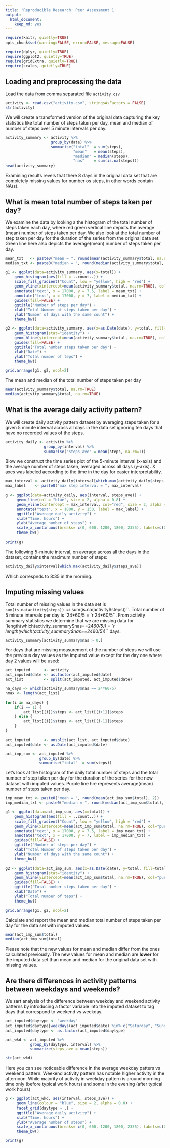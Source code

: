 ```yaml
---
title: 'Reproducible Research: Peer Assessment 1'
output:
  html_document:
    keep_md: yes
---
```


```r
require(knitr, quietly=TRUE)
opts_chunk$set(warning=FALSE, error=FALSE, message=FALSE)
```

```r
require(dplyr, quietly=TRUE)
require(ggplot2, quietly=TRUE)
require(gridExtra, quietly=TRUE)
require(scales, quietly=TRUE)
```


## Loading and preprocessing the data

Load the data  from comma separated file `activity.csv`
```r
activity <- read.csv("activity.csv", stringsAsFactors = FALSE)
str(activity)
```

We will create a transformed version of the original data capturing the key statistics like total number of steps taken per day, mean  and median of number of steps over 5 minute intervals per day.
```r
activity_summary <- activity %>%
                    group_by(date) %>% 
                    summarise("total"  = sum(steps), 
                              "mean"   = mean(steps), 
                              "median" = median(steps), 
                              "nas"    = sum(is.na(steps)))
head(activity_summary)
```
Examining results revels that there 8 days in the original data set that are completely missing values for number os steps, in other words contain NA(s). 


## What is mean total number of steps taken per day?

We examine the data by looking a the histogram of the total number of steps taken each day, where red green vertical line depicts the average (mean) number of steps taken per day. We also look at the total number of step taken per day for the duration of the series from the original data set. Green line here also depicts the average(mean) number of steps taken per day.

```r
mean_txt   <- paste0("mean = ", round(mean(activity_summary$total, na.rm=TRUE), 2))
median_txt <- paste0("median = ", round(median(activity_summary$total, na.rm=TRUE), 2))

g1 <- ggplot(data=activity_summary, aes(x=total)) +
    geom_histogram(aes(fill = ..count..)) +
    scale_fill_gradient("Count", low = "yellow", high = "red") +
    geom_vline(xintercept=mean(activity_summary$total, na.rm=TRUE), col="green", size=2) +
    annotate("text", x = 17000, y = 7.5, label = mean_txt) +
    annotate("text", x = 17000, y = 7, label = median_txt) +
    guides(fill=FALSE) +
    ggtitle("Number of steps per day") +
    xlab("Total Number of steps taken per day") +
    ylab("Number of days with the same count") +
    theme_bw()

g2 <- ggplot(data=activity_summary, aes(x=as.Date(date), y=total, fill=total)) +
    geom_histogram(stat="identity") +
    geom_hline(yintercept=mean(activity_summary$total, na.rm=TRUE), col="green", size=2) +
    guides(fill=FALSE) +
    ggtitle("Total number steps taken per day") +
    xlab("Date") +
    ylab("Total number of teps") +
    theme_bw()

grid.arrange(g1, g2, ncol=2)
```

The mean and median of the total number of steps taken per day   
```r
mean(activity_summary$total, na.rm=TRUE)
median(activity_summary$total, na.rm=TRUE)
```


## What is the average daily activity pattern?

We will create daily activity pattern dataset by averaging steps taken for a given 5 minute interval across all days in the data set ignoring teh days that have no recorded values of the steps.
```r
activity_daily <- activity %>%
                 group_by(interval) %>%
                 summarise("steps_ave" = mean(steps, na.rm=T))
```

Blow we construct the time series plot of the 5-minute interval (x-axis) and the average number of steps taken, averaged across all days (y-axis). X axes was labeled according to the time in the day for easier interpretability.

```r
max_interval <- activity_daily$interval[which.max(activity_daily$steps_ave)]
max_label    <- paste0("max step interval = ", max_interval)

g <- ggplot(data=activity_daily, aes(interval, steps_ave)) +
     geom_line(col = "blue", size = 2, alpha = 0.8) +
     geom_vline(xintercept = max_interval, col="red", size = 2, alpha = 0.6) +
     annotate("text", x = 1800, y = 150, label = max_label) +
     ggtitle("Average daily activity") +
     xlab("Time, hours") +
     ylab("Average number of steps") +
     scale_x_continuous(breaks= c(0, 600, 1200, 1800, 2355), labels=c(0, 6, 12, 18, 24)) +
     theme_bw()
    
print(g)
```

The following 5-minute interval, on average across all the days in the dataset, contains the maximum number of steps:

```r
activity_daily$interval[which.max(activity_daily$steps_ave)]
```
Which correspnds to 8:35 in the morning.

## Imputing missing values

Total number of missing values in the data set is `sum(is.na(activity$steps)) = `r sum(is.na(activity$steps))``. Total number of 5 minute intervals per day is `24*60/5 = `r 24*60/5``. From activity summary statistics we determine that we are missing data for `length(which(activity_summary$nas==24*60/5)) = `r length(which(activity_summary$nas==24*60/5))`` days:

```r
activity_summary[activity_summary$nas > 0,]
```

For days that are missing measurement of the number of steps we will use the previous day values as the imputed value except for the day one where day 2 values will be used:

```r
act_imputed      <- activity
act_imputed$date <- as.factor(act_imputed$date)
act_list         <- split(act_imputed, act_imputed$date)

na_days <- which(activity_summary$nas == 24*60/5)
nmax <- length(act_list)

for(i in na_days) {
    if(i == 1) {
        act_list[[i]]$steps <- act_list[[i+1]]$steps
    } else {
        act_list[[i]]$steps <- act_list[[i-1]]$steps
    }
}

act_imputed      <- unsplit(act_list, act_imputed$date)
act_imputed$date <- as.Date(act_imputed$date)

act_imp_sum <- act_imputed %>%
               group_by(date) %>% 
               summarise("total"  = sum(steps))
```

Let's look at the histogram of the daily total number of steps and the total number of step taken per day for the duration of the series for the new dataset with imputed values. Purple line hre represents average(mean) number of steps taken per day. 

```r
imp_mean_txt <- paste0("mean = ", round(mean(act_imp_sum$total), 2))
imp_median_txt <- paste0("median = ", round(median(act_imp_sum$total), 2))

g1 <- ggplot(data=act_imp_sum, aes(x=total)) +
    geom_histogram(aes(fill = ..count..)) +
    scale_fill_gradient("Count", low = "yellow", high = "red") +
    geom_vline(xintercept=mean(act_imp_sum$total, na.rm=TRUE), col="purple", size=2) +
    annotate("text", x = 17000, y = 7.5, label = imp_mean_txt) +
    annotate("text", x = 17000, y = 7, label = imp_median_txt) +
    guides(fill=FALSE) +
    ggtitle("Number of steps per day") +
    xlab("Total Number of steps taken per day") +
    ylab("Number of days with the same count") +
    theme_bw()

g2 <- ggplot(data=act_imp_sum, aes(x=as.Date(date), y=total, fill=total)) +
    geom_histogram(stat="identity") +
    geom_hline(yintercept=mean(act_imp_sum$total, na.rm=TRUE), col="purple", size=2) +
    guides(fill=FALSE) +
    ggtitle("Total number steps taken per day") +
    xlab("Date") +
    ylab("Total number of teps") +
    theme_bw()

grid.arrange(g1, g2, ncol=2)
```

Calculate and report the mean and median total number of steps taken per day  for the data set with imputed values.
```r
mean(act_imp_sum$total)
median(act_imp_sum$total)
```
Please note that the new values for mean and median differ from the ones calculated previously. The new values for mean and median are **lower** for the imputed data set than mean and median for the original data set with missing values.

## Are there differences in activity patterns between weekdays and weekends?

We sart analysis of the difference between weekday and weekend activity patterns by introducing a factor variable into the imputed dataset to tag days that correspond to weekend vs weekday.

```r
act_imputed$daytype <- "weekday"
act_imputed$daytype[weekdays(act_imputed$date) %in% c("Saturday", "Sunday")] <- "weekend"
act_imputed$daytype <- as.factor(act_imputed$daytype)

act_wkd <- act_imputed %>% 
           group_by(daytype, interval) %>%
           summarize(steps_ave = mean(steps))

str(act_wkd)
```

Here you can see noticeable difference in the average weekday patters vs weekend pattern. Weekend activity pattern has notable higher activity in the afternoon. While majority of activity in weekday pattern is around morning time only (before typical work hours) and some in the evening (after typical work hours)

```r
g <- ggplot(act_wkd, aes(interval, steps_ave)) + 
     geom_line(colour = "blue", size = 2, alpha = 0.8) +
     facet_grid(daytype ~ .) +
     ggtitle("Average daily activity") +
     xlab("Time, hours") +
     ylab("Average number of steps") +
     scale_x_continuous(breaks= c(0, 600, 1200, 1800, 2355), labels=c(0, 6, 12, 18, 24)) +
     theme_bw()

print(g)
```

